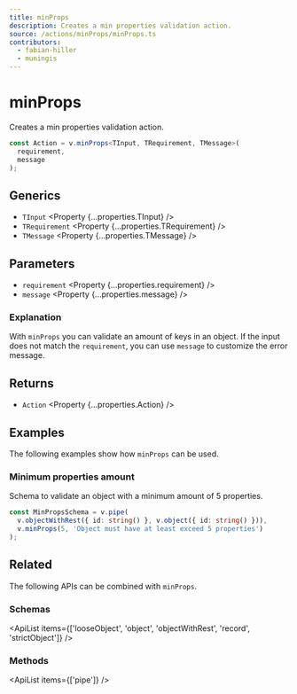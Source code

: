 ```yaml
---
title: minProps
description: Creates a min properties validation action.
source: /actions/minProps/minProps.ts
contributors:
  - fabian-hiller
  - muningis
---
```



# minProps

Creates a min properties validation action.

```ts
const Action = v.minProps<TInput, TRequirement, TMessage>(
  requirement,
  message
);
```

## Generics

- `TInput` <Property {...properties.TInput} />
- `TRequirement` <Property {...properties.TRequirement} />
- `TMessage` <Property {...properties.TMessage} />

## Parameters

- `requirement` <Property {...properties.requirement} />
- `message` <Property {...properties.message} />

### Explanation

With `minProps` you can validate an amount of keys in an object. If the input does not match the `requirement`, you can use `message` to customize the error message.

## Returns

- `Action` <Property {...properties.Action} />

## Examples

The following examples show how `minProps` can be used.

### Minimum properties amount

Schema to validate an object with a minimum amount of 5 properties.

```ts
const MinPropsSchema = v.pipe(
  v.objectWithRest({ id: string() }, v.object({ id: string() })),
  v.minProps(5, 'Object must have at least exceed 5 properties')
);
```

## Related

The following APIs can be combined with `minProps`.

### Schemas

<ApiList
  items={['looseObject', 'object', 'objectWithRest', 'record', 'strictObject']}
/>

### Methods

<ApiList items={['pipe']} />

